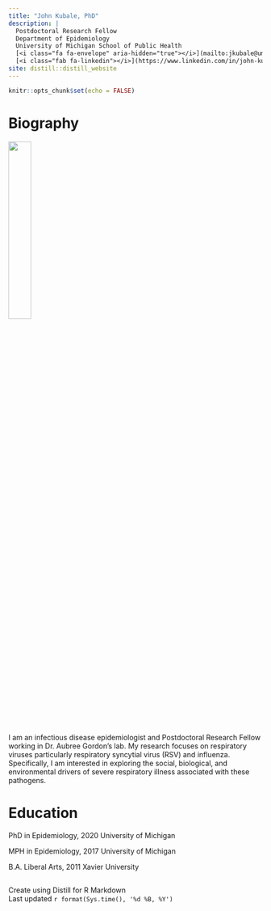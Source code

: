 ```yaml
---
title: "John Kubale, PhD"
description: |
  Postdoctoral Research Fellow  
  Department of Epidemiology  
  University of Michigan School of Public Health  
  [<i class="fa fa-envelope" aria-hidden="true"></i>](mailto:jkubale@umich.edu)
  [<i class="fab fa-linkedin"></i>](https://www.linkedin.com/in/john-kubale-382120b4/) [<i class="fab fa-twitter-square"></i>](https://twitter.com/JKubale)
site: distill::distill_website
---
```


```r
knitr::opts_chunk$set(echo = FALSE)

```

# Biography
![ ](pics/JohnK_Headshot.jpg){width=30%}  
I am an infectious disease epidemiologist and Postdoctoral Research Fellow working in Dr. Aubree Gordon's lab. My research focuses on respiratory viruses particularly respiratory syncytial virus (RSV) and influenza. Specifically, I am interested in exploring the social, biological, and environmental drivers of severe respiratory illness associated with these pathogens. 


# Education
PhD in Epidemiology, 2020
University of Michigan

MPH in Epidemiology, 2017
University of Michigan

B.A. Liberal Arts, 2011
Xavier University





## {.appendix}
Create using Distill for R Markdown  
Last updated  `r format(Sys.time(), '%d %B, %Y')`
